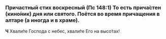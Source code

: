
### Причастный стих воскресный (Пс 148:1) <Tooltip>То есть прича́стен (кино́ник) дня или святого. Поётся во время прича­ще­ния в алтаре (а иногда и в храме).</Tooltip>

**Ч** Хвали́те Господа с небес, хвали́те Его на высо́тах!
